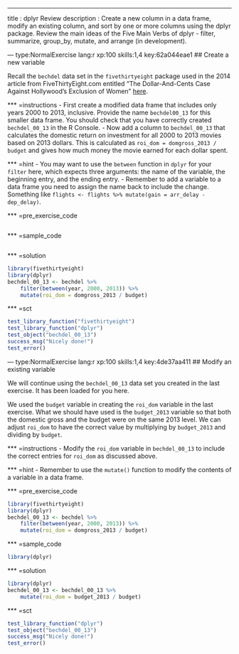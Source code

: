 ---
title       : dplyr Review
description : Create a new column in a data frame, modify an existing column, and sort by one or more columns using the dplyr package.  Review the main ideas of the Five Main Verbs of dplyr - filter, summarize, group_by, mutate, and arrange (in development).

--- type:NormalExercise lang:r xp:100 skills:1,4 key:62a044eae1
## Create a new variable

Recall the `bechdel` data set in the `fivethirtyeight` package used in the 2014 article from FiveThirtyEight.com entitled "The Dollar-And-Cents Case Against Hollywood’s Exclusion of Women" [here](https://fivethirtyeight.com/features/the-dollar-and-cents-case-against-hollywoods-exclusion-of-women/).  

*** =instructions
- First create a modified data frame that includes only years 2000 to 2013, inclusive.  Provide the name `bechdel00_13` for this smaller data frame.  You should check that you have correctly created `bechdel_00_13` in the R Console.
- Now add a column to `bechdel_00_13` that calculates the domestic return on investment for all 2000 to 2013 movies based on 2013 dollars.  This is calculated as `roi_dom = domgross_2013 / budget` and gives how much money the movie earned for each dollar spent.


*** =hint
- You may want to use the `between` function in `dplyr` for your `filter` here, which expects three arguments:  the name of the variable, the beginning entry, and the ending entry.
- Remember to add a variable to a data frame you need to assign the name back to include the change.  Something like `flights <- flights %>% mutate(gain = arr_delay - dep_delay)`.

*** =pre_exercise_code
```r

```

*** =sample_code
```r

```

*** =solution
```r
library(fivethirtyeight)
library(dplyr)
bechdel_00_13 <- bechdel %>%
    filter(between(year, 2000, 2013)) %>%
    mutate(roi_dom = domgross_2013 / budget)
```

*** =sct
```r
test_library_function("fivethirtyeight")
test_library_function("dplyr")
test_object("bechdel_00_13")
success_msg("Nicely done!")
test_error()
```

--- type:NormalExercise lang:r xp:100 skills:1,4 key:4de37aa411
## Modify an existing variable

We will continue using the `bechdel_00_13` data set you created in the last exercise.  It has been loaded for you here.

We used the `budget` variable in creating the `roi_dom` variable in the last exercise.  What we should have used is the `budget_2013` variable so that both the domestic gross and the budget were on the same 2013 level.  We can adjust `roi_dom` to have the correct value by multiplying by `budget_2013` and dividing by `budget`.

*** =instructions
- Modify the `roi_dom` variable in `bechdel_00_13` to include the correct entries for `roi_dom` as discussed above.


*** =hint
- Remember to use the `mutate()` function to modify the contents of a variable in a data frame.

*** =pre_exercise_code
```r
library(fivethirtyeight)
library(dplyr)
bechdel_00_13 <- bechdel %>%
    filter(between(year, 2000, 2013)) %>%
    mutate(roi_dom = domgross_2013 / budget)
```

*** =sample_code
```r
library(dplyr)

```

*** =solution
```r
library(dplyr)
bechdel_00_13 <- bechdel_00_13 %>%
    mutate(roi_dom = budget_2013 / budget)
```

*** =sct
```r
test_library_function("dplyr")
test_object("bechdel_00_13")
success_msg("Nicely done!")
test_error()
```